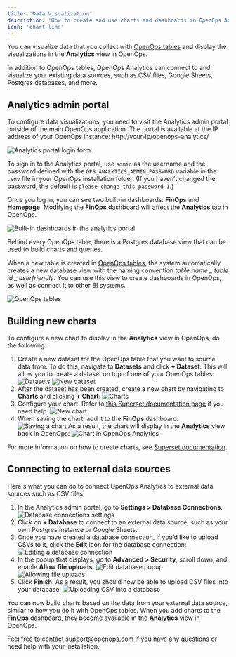 ```yaml
---
title: 'Data Visualization'
description: 'How to create and use charts and dashboards in OpenOps Analytics'
icon: 'chart-line'
---
```


You can visualize data that you collect with [OpenOps tables](/reporting-analytics/tables/) and display the visualizations in the **Analytics** view in OpenOps.

In addition to OpenOps tables, OpenOps Analytics can connect to and visualize your existing data sources, such as CSV files, Google Sheets, Postgres databases, and more.

## Analytics admin portal

To configure data visualizations, you need to visit the Analytics admin portal outside of the main OpenOps application. The portal is available at the IP address of your OpenOps instance: http://your-ip/openops-analytics/

![Analytics portal login form](/images/analytics-signin.png)

To sign in to the Analytics portal, use `admin` as the username and the password defined with the `OPS_ANALYTICS_ADMIN_PASSWORD` variable in the `.env` file in your OpenOps installation folder. (If you haven’t changed the password, the default is `please-change-this-password-1`.)

Once you log in, you can see two built-in dashboards: **FinOps** and **Homepage**. Modifying the **FinOps** dashboard will affect the **Analytics** tab in OpenOps.

![Built-in dashboards in the analytics portal](/images/analytics-builtin-dashboards.png)

Behind every OpenOps table, there is a Postgres database view that can be used to build charts and queries.

When a new table is created in [OpenOps tables](/reporting-analytics/tables/), the system automatically creates a new database view with the naming convention _table name \_ table id \_ userfriendly_. You can use this view to create dashboards in OpenOps, as well as connect it to other BI systems.

![OpenOps tables](/images/analytics-tables.png)

## Building new charts

To configure a new chart to display in the **Analytics** view in OpenOps, do the following:

1. Create a new dataset for the OpenOps table that you want to source data from. To do this, navigate to **Datasets** and click **+ Dataset**. This will allow you to create a dataset on top of one of your OpenOps tables:
    ![Datasets](/images/analytics-datasets.png)
    ![New dataset](/images/analytics-new-dataset.png)
2. After the dataset has been created, create a new chart by navigating to **Charts** and clicking **+ Chart**:
    ![Charts](/images/analytics-charts.png)
3. Configure your chart. Refer to [this Superset documentation page](https://superset.apache.org/docs/using-superset/creating-your-first-dashboard#creating-charts-in-explore-view) if you need help.
    ![New chart](/images/analytics-new-chart.png)
4. When saving the chart, add it to the **FinOps** dashboard:
    ![Saving a chart](/images/analytics-save-chart.png)
As a result, the chart will display in the **Analytics** view back in OpenOps:
    ![Chart in OpenOps Analytics](/images/analytics-chart-in-openops.png)

For more information on how to create charts, see [Superset documentation](https://superset.apache.org/docs/intro/).

## Connecting to external data sources

Here's what you can do to connect OpenOps Analytics to external data sources such as CSV files:

1. In the Analytics admin portal, go to **Settings > Database Connections**.
    ![Database connections settings](/images/analytics-external-menu.png)
2. Click on **+ Database** to connect to an external data source, such as your own Postgres instance or Google Sheets.
3. Once you have created a database connection, if you’d like to upload CSVs to it, click the **Edit** icon for the database connection:
    ![Editing a database connection](/images/analytics-edit-db-connection.png)
4. In the popup that displays, go to **Advanced > Security**, scroll down, and enable **Allow file uploads**.
    ![Edit database popup](/images/analytics-edit-database.png)
    ![Allowing file uploads](/images/analytics-database-allow-file-uploads.png)
5. Click **Finish**. As a result, you should now be able to upload CSV files into your database:
    ![Uploading CSV into a database](/images/analytics-upload-csv-to-db.png)

You can now build charts based on the data from your external data source, similar to how you do it with OpenOps tables. When you add charts to the **FinOps** dashboard, they become available in the **Analytics** view in OpenOps.

Feel free to contact support@openops.com if you have any questions or need help with your installation.
